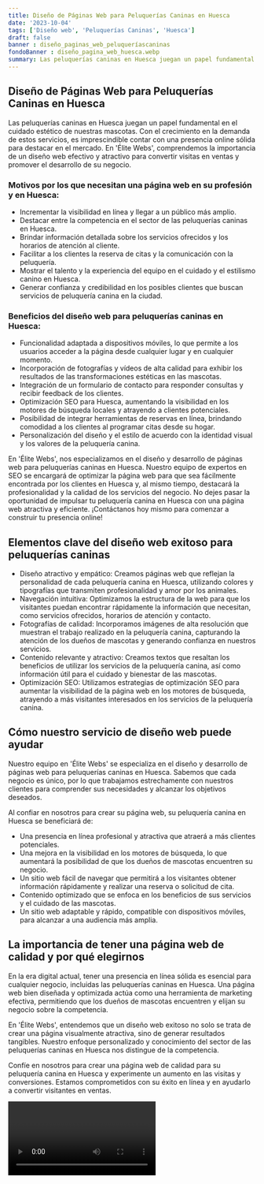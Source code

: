 ```yaml
---
title: Diseño de Páginas Web para Peluquerías Caninas en Huesca
date: '2023-10-04'
tags: ['Diseño web', 'Peluquerías Caninas', 'Huesca']
draft: false
banner : diseño_paginas_web_peluqueríascaninas
fondoBanner : diseño_pagina_web_huesca.webp
summary: Las peluquerías caninas en Huesca juegan un papel fundamental en el cuidado estético de nuestras mascotas. Con el crecimiento en la demanda de estos servicios, es imprescindible contar con una presencia online sólida para destacar en el mercado. En 'Élite Webs', comprendemos la importancia de un diseño web efectivo y atractivo para convertir visitas en ventas y promover el desarrollo de su negocio.
---
```


## Diseño de Páginas Web para Peluquerías Caninas en Huesca

Las peluquerías caninas en Huesca juegan un papel fundamental en el cuidado estético de nuestras mascotas. Con el crecimiento en la demanda de estos servicios, es imprescindible contar con una presencia online sólida para destacar en el mercado. En 'Élite Webs', comprendemos la importancia de un diseño web efectivo y atractivo para convertir visitas en ventas y promover el desarrollo de su negocio.

### Motivos por los que necesitan una página web en su profesión y en Huesca:
- Incrementar la visibilidad en línea y llegar a un público más amplio.
- Destacar entre la competencia en el sector de las peluquerías caninas en Huesca.
- Brindar información detallada sobre los servicios ofrecidos y los horarios de atención al cliente.
- Facilitar a los clientes la reserva de citas y la comunicación con la peluquería.
- Mostrar el talento y la experiencia del equipo en el cuidado y el estilismo canino en Huesca.
- Generar confianza y credibilidad en los posibles clientes que buscan servicios de peluquería canina en la ciudad.

### Beneficios del diseño web para peluquerías caninas en Huesca:
- Funcionalidad adaptada a dispositivos móviles, lo que permite a los usuarios acceder a la página desde cualquier lugar y en cualquier momento.
- Incorporación de fotografías y vídeos de alta calidad para exhibir los resultados de las transformaciones estéticas en las mascotas.
- Integración de un formulario de contacto para responder consultas y recibir feedback de los clientes.
- Optimización SEO para Huesca, aumentando la visibilidad en los motores de búsqueda locales y atrayendo a clientes potenciales.
- Posibilidad de integrar herramientas de reservas en línea, brindando comodidad a los clientes al programar citas desde su hogar.
- Personalización del diseño y el estilo de acuerdo con la identidad visual y los valores de la peluquería canina.

En 'Élite Webs', nos especializamos en el diseño y desarrollo de páginas web para peluquerías caninas en Huesca. Nuestro equipo de expertos en SEO se encargará de optimizar la página web para que sea fácilmente encontrada por los clientes en Huesca y, al mismo tiempo, destacará la profesionalidad y la calidad de los servicios del negocio. No dejes pasar la oportunidad de impulsar tu peluquería canina en Huesca con una página web atractiva y eficiente. ¡Contáctanos hoy mismo para comenzar a construir tu presencia online!

<GifSeo />

<Cta />

## Elementos clave del diseño web exitoso para peluquerías caninas

- Diseño atractivo y empático: Creamos páginas web que reflejan la personalidad de cada peluquería canina en Huesca, utilizando colores y tipografías que transmiten profesionalidad y amor por los animales.
- Navegación intuitiva: Optimizamos la estructura de la web para que los visitantes puedan encontrar rápidamente la información que necesitan, como servicios ofrecidos, horarios de atención y contacto.
- Fotografías de calidad: Incorporamos imágenes de alta resolución que muestran el trabajo realizado en la peluquería canina, capturando la atención de los dueños de mascotas y generando confianza en nuestros servicios.
- Contenido relevante y atractivo: Creamos textos que resaltan los beneficios de utilizar los servicios de la peluquería canina, así como información útil para el cuidado y bienestar de las mascotas.
- Optimización SEO: Utilizamos estrategias de optimización SEO para aumentar la visibilidad de la página web en los motores de búsqueda, atrayendo a más visitantes interesados en los servicios de la peluquería canina.

## Cómo nuestro servicio de diseño web puede ayudar

Nuestro equipo en 'Élite Webs' se especializa en el diseño y desarrollo de páginas web para peluquerías caninas en Huesca. Sabemos que cada negocio es único, por lo que trabajamos estrechamente con nuestros clientes para comprender sus necesidades y alcanzar los objetivos deseados.

Al confiar en nosotros para crear su página web, su peluquería canina en Huesca se beneficiará de:

- Una presencia en línea profesional y atractiva que atraerá a más clientes potenciales.
- Una mejora en la visibilidad en los motores de búsqueda, lo que aumentará la posibilidad de que los dueños de mascotas encuentren su negocio.
- Un sitio web fácil de navegar que permitirá a los visitantes obtener información rápidamente y realizar una reserva o solicitud de cita.
- Contenido optimizado que se enfoca en los beneficios de sus servicios y el cuidado de las mascotas.
- Un sitio web adaptable y rápido, compatible con dispositivos móviles, para alcanzar a una audiencia más amplia.

## La importancia de tener una página web de calidad y por qué elegirnos

En la era digital actual, tener una presencia en línea sólida es esencial para cualquier negocio, incluidas las peluquerías caninas en Huesca. Una página web bien diseñada y optimizada actúa como una herramienta de marketing efectiva, permitiendo que los dueños de mascotas encuentren y elijan su negocio sobre la competencia.

En 'Élite Webs', entendemos que un diseño web exitoso no solo se trata de crear una página visualmente atractiva, sino de generar resultados tangibles. Nuestro enfoque personalizado y conocimiento del sector de las peluquerías caninas en Huesca nos distingue de la competencia.

Confíe en nosotros para crear una página web de calidad para su peluquería canina en Huesca y experimente un aumento en las visitas y conversiones. Estamos comprometidos con su éxito en línea y en ayudarlo a convertir visitantes en ventas.

<Video />

<CtaBot job='Peluquerías Caninas' city='Huesca'/>

<Gmaps query='Huesca+españa+maps' />